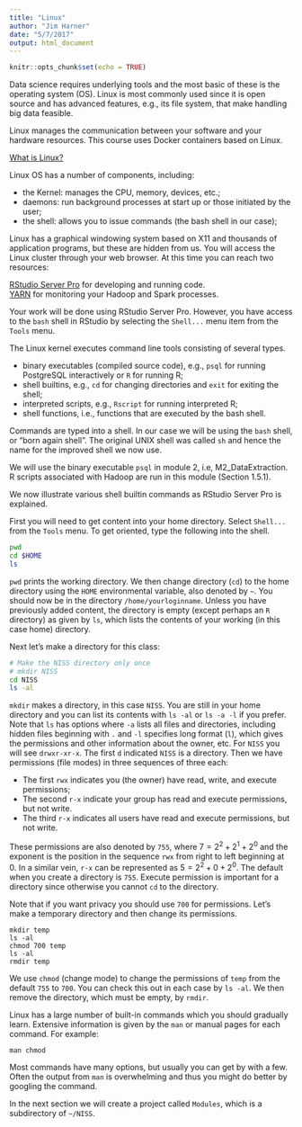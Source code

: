 ```yaml
---
title: "Linux"
author: "Jim Harner"
date: "5/7/2017"
output: html_document
---
```


```r
knitr::opts_chunk$set(echo = TRUE)
```

Data science requires underlying tools and the most basic of these is the operating system (OS). Linux is most commonly used since it is open source and has advanced features, e.g., its file system, that make handling big data feasible.

Linux manages the communication between your software and your hardware resources. This course uses Docker containers based on Linux.

[What is Linux?](https://www.linux.com/what-is-linux)

Linux OS has a number of components, including: 

* the Kernel: manages the CPU, memory, devices, etc.;  
* daemons: run background processes at start up or those initiated by the user;  
* the shell: allows you to issue commands (the bash shell in our case); 

Linux has a graphical windowing system based on X11 and thousands of application programs, but these are hidden from us. You will access the Linux cluster through your web browser. At this time you can reach two resources: 


[RStudio Server Pro](https://gofirst-rstudio.hpc.wvu.edu/rstudio/) for developing and running code.  
[YARN](https://gofirst-yarn.hpc.wvu.edu) for monitoring your Hadoop and Spark processes.  

Your work will be done using RStudio Server Pro. However, you have access to the `bash` shell in RStudio by selecting the `Shell...` menu item from the `Tools` menu. 

The Linux kernel executes command line tools consisting of several types.  

* binary executables (compiled source code), e.g., `psql` for running PostgreSQL interactively or `R` for running R;    
* shell builtins, e.g., `cd` for changing directories and `exit` for exiting the shell;    
* interpreted scripts, e.g., `Rscript` for running interpreted R;  
* shell functions, i.e., functions that are executed by the bash shell.

Commands are typed into a shell. In our case we will be using the `bash` shell, or "born again shell". The original UNIX shell was called `sh` and hence the name for the improved shell we now use.

We will use the binary executable `psql` in module 2, i.e, M2_DataExtraction. R scripts associated with Hadoop are run in this module (Section 1.5.1).

We now illustrate various shell builtin commands as RStudio Server Pro is explained. 

First you will need to get content into your home directory. Select `Shell...` from the `Tools` menu. To get oriented, type the following into the shell.
```bash
pwd
cd $HOME
ls
```
`pwd` prints the working directory. We then change directory (`cd`) to the home directory using the `HOME` environmental variable, also denoted by `~`. You should now be in the directory `/home/yourloginname`. Unless you have previously added content, the directory is empty (except perhaps an `R` directory) as given by `ls`, which lists the contents of your working (in this case home) directory.

Next let's make a directory for this class:
```bash
# Make the NISS directory only once
# mkdir NISS
cd NISS
ls -al
```
`mkdir` makes a directory, in this case `NISS`. You are still in your home directory and you can list its contents with `ls -al` or `ls -a -l` if you prefer. Note that `ls`  has options where `-a` lists all files and directories, including hidden files beginning with `.` and `-l` specifies long format (`l`), which gives the permissions and other information about the owner, etc. For `NISS` you will see `drwxr-xr-x`. The first `d` indicated `NISS` is a directory. Then we have permissions (file modes) in three sequences of three each:

* The first `rwx` indicates you (the owner) have read, write, and execute permissions;  
* The second `r-x` indicate your group has read and execute permissions, but not write.  
* The third `r-x` indicates all users have read and execute permissions, but not write.  

These permissions are also denoted by `755`, where $7 = 2^2 + 2^1 + 2^0$ and the exponent is the position in the sequence `rwx` from right to left beginning at 0. In a similar vein, `r-x` can be represented as $5 = 2^2 + 0 + 2^0$. The default when you create a directory is `755`. Execute permission is important for a directory since otherwise you cannot `cd` to the directory.

Note that if you want privacy you should use `700` for permissions. Let's make a temporary directory and then change its permissions.  
```
mkdir temp
ls -al
chmod 700 temp
ls -al
rmdir temp
```
We use `chmod` (change mode) to change the permissions of `temp` from the default `755` to `700`. You can check this out in each case by `ls -al`. We then remove the directory, which must be empty, by `rmdir`.

Linux has a large number of built-in commands which you should gradually learn. Extensive information is given by the `man` or manual pages for each command. For example:
```
man chmod
```
Most commands have many options, but usually you can get by with a few. Often the output from `man` is overwhelming and thus you might do better by googling the command.

In the next section we will create a project called `Modules`, which is a subdirectory of `~/NISS`.

